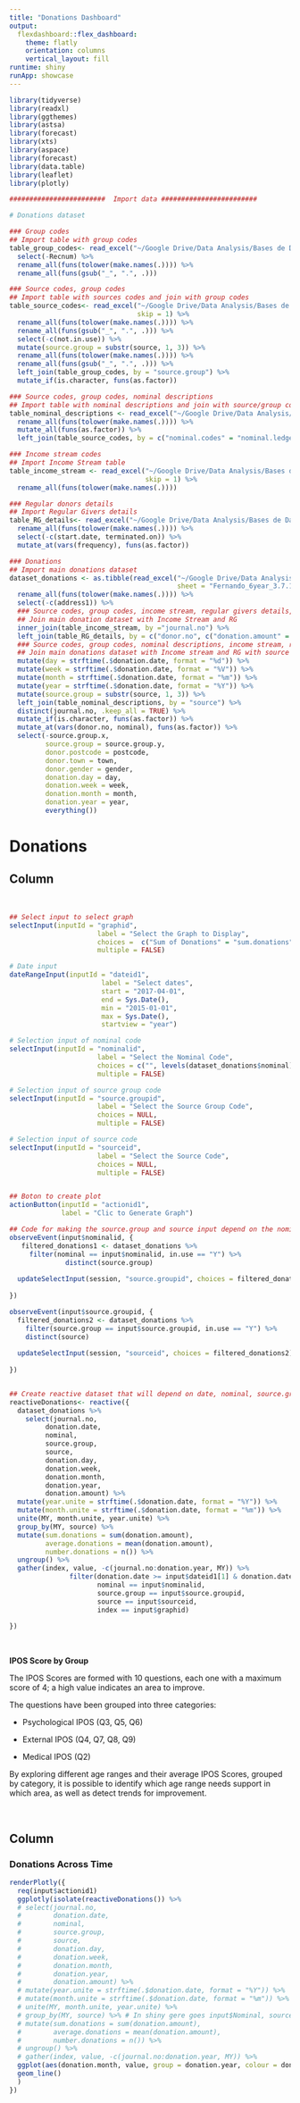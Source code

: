 ```yaml
---
title: "Donations Dashboard"
output: 
  flexdashboard::flex_dashboard:
    theme: flatly
    orientation: columns
    vertical_layout: fill
runtime: shiny
runApp: showcase
---
```



```r


library(tidyverse)
library(readxl)
library(ggthemes)
library(astsa)
library(forecast)
library(xts) 
library(aspace)
library(forecast)
library(data.table)
library(leaflet)
library(plotly)

########################  Import data ########################  

# Donations dataset

### Group codes
## Import table with group codes
table_group_codes<- read_excel("~/Google Drive/Data Analysis/Bases de Datos/St. Cuthberts/Support Services/nominal ledgers and source groups.xlsx") %>%
  select(-Recnum) %>%
  rename_all(funs(tolower(make.names(.)))) %>%
  rename_all(funs(gsub("_", ".", .)))

### Source codes, group codes
## Import table with sources codes and join with group codes
table_source_codes<- read_excel("~/Google Drive/Data Analysis/Bases de Datos/St. Cuthberts/Support Services/all source codes.xlsx",
                                skip = 1) %>%
  rename_all(funs(tolower(make.names(.)))) %>%
  rename_all(funs(gsub("_", ".", .))) %>%
  select(-c(not.in.use)) %>%
  mutate(source.group = substr(source, 1, 3)) %>%
  rename_all(funs(tolower(make.names(.)))) %>%
  rename_all(funs(gsub("_", ".", .))) %>%
  left_join(table_group_codes, by = "source.group") %>%
  mutate_if(is.character, funs(as.factor))

### Source codes, group codes, nominal descriptions
## Import table with nominal descriptions and join with source/group codes
table_nominal_descriptions <- read_excel("~/Google Drive/Data Analysis/Bases de Datos/St. Cuthberts/Support Services/nominal descriptions.xlsx") %>%
  rename_all(funs(tolower(make.names(.)))) %>% 
  mutate_all(funs(as.factor)) %>%
  left_join(table_source_codes, by = c("nominal.codes" = "nominal.ledger")) 

### Income stream codes
## Import Income Stream table
table_income_stream <- read_excel("~/Google Drive/Data Analysis/Bases de Datos/St. Cuthberts/Support Services/income stream.xlsx", 
                                  skip = 1) %>%
  rename_all(funs(tolower(make.names(.))))

### Regular donors details
## Import Regular Givers details
table_RG_details<- read_excel("~/Google Drive/Data Analysis/Bases de Datos/St. Cuthberts/Support Services/Regular givers detail.xlsx") %>%
  rename_all(funs(tolower(make.names(.)))) %>%
  select(-c(start.date, terminated.on)) %>%
  mutate_at(vars(frequency), funs(as.factor)) 

### Donations
## Import main donations dataset
dataset_donations <- as.tibble(read_excel("~/Google Drive/Data Analysis/Bases de Datos/St. Cuthberts/Support Services/Donations_6Years (nopass).xlsx",
                                          sheet = "Fernando_6year_3.7.18_1")) %>%
  rename_all(funs(tolower(make.names(.)))) %>%
  select(-c(address1)) %>%
  ### Source codes, group codes, income stream, regular givers details, main dataset
  ## Join main donation dataset with Income Stream and RG
  inner_join(table_income_stream, by ="journal.no") %>%
  left_join(table_RG_details, by = c("donor.no", c("donation.amount" = "instalment.amount"))) %>%
  ### Source codes, group codes, nominal descriptions, income stream, regular givers details, main dataset
  ## Join main donations dataset with Income stream and RG with source codes, group codes, nominal descriptions 
  mutate(day = strftime(.$donation.date, format = "%d")) %>%
  mutate(week = strftime(.$donation.date, format = "%V")) %>%
  mutate(month = strftime(.$donation.date, format = "%m")) %>%
  mutate(year = strftime(.$donation.date, format = "%Y")) %>%
  mutate(source.group = substr(source, 1, 3)) %>%
  left_join(table_nominal_descriptions, by = "source") %>%
  distinct(journal.no, .keep_all = TRUE) %>%
  mutate_if(is.character, funs(as.factor)) %>%
  mutate_at(vars(donor.no, nominal), funs(as.factor)) %>%
  select(-source.group.x,
         source.group = source.group.y,
         donor.postcode = postcode, 
         donor.town = town, 
         donor.gender = gender, 
         donation.day = day,
         donation.week = week,
         donation.month = month, 
         donation.year = year,
         everything()) 

```


Donations
====================

Column {.sidebar data-width=300}
-----------------------------------------------------------------------
<br>
```r

## Select input to select graph
selectInput(inputId = "graphid",
                      label = "Select the Graph to Display",
                      choices =  c("Sum of Donations" = "sum.donations", "Average of Donations" = "average.donations", "Number of Donations" = "number.donations"),
                      multiple = FALSE)

# Date input
dateRangeInput(inputId = "dateid1",
                       label = "Select dates",
                       start = "2017-04-01", 
                       end = Sys.Date(),
                       min = "2015-01-01", 
                       max = Sys.Date(),
                       startview = "year")

# Selection input of nominal code
selectInput(inputId = "nominalid",
                      label = "Select the Nominal Code",
                      choices = c("", levels(dataset_donations$nominal)),
                      multiple = FALSE)

# Selection input of source group code
selectInput(inputId = "source.groupid",
                      label = "Select the Source Group Code",
                      choices = NULL,
                      multiple = FALSE)

# Selection input of source code
selectInput(inputId = "sourceid",
                      label = "Select the Source Code",
                      choices = NULL,
                      multiple = FALSE)


## Boton to create plot
actionButton(inputId = "actionid1", 
             label = "Clic to Generate Graph")

## Code for making the source.group and source input depend on the nominal code
observeEvent(input$nominalid, {
   filtered_donations1 <- dataset_donations %>%
     filter(nominal == input$nominalid, in.use == "Y") %>%
              distinct(source.group)
   
  updateSelectInput(session, "source.groupid", choices = filtered_donations1)
   
})

observeEvent(input$source.groupid, {
  filtered_donations2 <- dataset_donations %>%
    filter(source.group == input$source.groupid, in.use == "Y") %>%
    distinct(source)
  
  updateSelectInput(session, "sourceid", choices = filtered_donations2)
  
})


## Create reactive dataset that will depend on date, nominal, source.group and source code
reactiveDonations<- reactive({
  dataset_donations %>%
    select(journal.no, 
         donation.date, 
         nominal, 
         source.group,
         source,
         donation.day,
         donation.week,
         donation.month,
         donation.year,
         donation.amount) %>%
  mutate(year.unite = strftime(.$donation.date, format = "%Y")) %>%
  mutate(month.unite = strftime(.$donation.date, format = "%m")) %>%
  unite(MY, month.unite, year.unite) %>%
  group_by(MY, source) %>% 
  mutate(sum.donations = sum(donation.amount), 
         average.donations = mean(donation.amount),
         number.donations = n()) %>%
  ungroup() %>%
  gather(index, value, -c(journal.no:donation.year, MY)) %>% 
               filter(donation.date >= input$dateid1[1] & donation.date <= input$dateid1[2],
                      nominal == input$nominalid,
                      source.group == input$source.groupid,
                      source == input$sourceid,
                      index == input$graphid)
  
})

```

<style>
body {
text-align: left}
</style>

<br>

**IPOS Score by Group**

The IPOS Scores are formed with 10 questions, each one with a maximum score of 4; a high value indicates an area to improve.

The questions have been grouped into three categories:

* Psychological IPOS (Q3, Q5, Q6)
<br>

* External IPOS (Q4, Q7, Q8, Q9)
<br>

* Medical IPOS (Q2)

By exploring different age ranges and their average IPOS Scores, grouped by category, it is possible to identify which age range needs support in which area, as well as detect trends for improvement.

<br>



Column {data-width=700}
-----------------------------------------------------------------------

### Donations Across Time

```r
renderPlotly({
  req(input$actionid1)
  ggplotly(isolate(reactiveDonations()) %>%
  # select(journal.no, 
  #        donation.date, 
  #        nominal, 
  #        source.group,
  #        source,
  #        donation.day,
  #        donation.week,
  #        donation.month,
  #        donation.year,
  #        donation.amount) %>%
  # mutate(year.unite = strftime(.$donation.date, format = "%Y")) %>%
  # mutate(month.unite = strftime(.$donation.date, format = "%m")) %>%
  # unite(MY, month.unite, year.unite) %>%
  # group_by(MY, source) %>% # In shiny gere goes input$Nominal, source...
  # mutate(sum.donations = sum(donation.amount), 
  #        average.donations = mean(donation.amount),
  #        number.donations = n()) %>%
  # ungroup() %>%
  # gather(index, value, -c(journal.no:donation.year, MY)) %>%
  ggplot(aes(donation.month, value, group = donation.year, colour = donation.year)) + # In shiny gere goes input$sum, mean...
  geom_line()
  )
})
```


<!-- Patient's Dashboard -->
<!-- ==================== -->

<!-- Column {.sidebar data-width=300} -->
<!-- ----------------------------------------------------------------------- -->
<!-- <br> -->
<!-- ```{r} -->

<!-- selectInput(inputId = "userid", -->
<!--           label = "Write the NHS Number of Patient", -->
<!--           choices = c("", unique(dataset_viz_ipu_oacc$anonymous.patient.id)), -->
<!--           selected = "", -->
<!--           multiple = FALSE) -->

<!-- checkboxGroupInput(inputId = "measurementid", -->
<!--                       label = "Select the Measurement Tool to Display", -->
<!--                       choices =  levels(dataset_viz_ipu_oacc$measurement)) -->


<!-- selectInput(inputId = "indexid", -->
<!--                       label = "Select an Index", -->
<!--                       choices = NULL, -->
<!--                       multiple = FALSE) -->

<!-- actionButton(inputId = "actionid", -->
<!--              label = "Clic to Generate Graph") -->

<!-- observeEvent(input$measurementid, { -->
<!--    filtered <- dataset_viz_ipu_oacc %>% -->
<!--      filter(measurement == input$measurementid) %>% -->
<!--               distinct(index) -->

<!--    updateSelectInput(session, "indexid", choices = filtered) -->
<!-- }) -->


<!-- reactiveOacc3<- reactive({ -->
<!--   dataset_viz_ipu_oacc %>% -->
<!--     select(Spell = spell, Score = values, Date.of.Contact = date.of.contact, everything()) %>% -->
<!--                filter(anonymous.patient.id == input$userid, -->
<!--                       measurement == input$measurementid, -->
<!--                       index == input$indexid) -->

<!-- }) -->

<!-- reactiveOacc4<- reactive({ -->
<!--   dataset_viz_ipu_oacc %>% -->
<!--     select(Spell = spell, Score = values, Date.of.Contact = date.of.contact, everything()) %>% -->
<!--                filter(anonymous.patient.id == input$userid, measurement == "Australian Karnofsky Performance Status") -->

<!-- }) -->


<!-- ``` -->

<!-- <style> -->
<!-- body { -->
<!-- text-align: left} -->
<!-- </style> -->

<!-- <br> -->

<!-- The selector allows the user to specify a particular patient, an Outcome Meassure and the Index related to it. -->

<!-- The first chart will show the selected Index and its linear tendency line, while the second graph will show the AKPS Score. The numbers following the line represent the spell's number, which when taking into account the time it indicates the lenght of each spell. -->

<!-- By exploring different indexes it is possible to understand which ones increase or decrease at the moment the patient's disease evolves, as well as see trends and take actions for improvement. -->

<!-- <br> -->


<!-- Column {data-width=700 {.tabset}} -->
<!-- ----------------------------------------------------------------------- -->

<!-- ### Outcome Meassurement -->

<!-- ```{r} -->

<!-- renderPlotly({ -->
<!--   req(input$actionid) -->
<!--   ggplotly(isolate(reactiveOacc3()) %>% -->
<!--   ggplot(aes(Date.of.Contact, Score, label = Spell)) + -->
<!--   geom_point() + -->
<!--   geom_text(colour = "black", position = "jitter") + -->
<!--   geom_line(colour = "deepskyblue3", alpha = 0.4) + -->
<!--   geom_smooth(method = "lm", se = FALSE, colour = "deepskyblue3") + -->
<!--   scale_x_date(date_labels = "%b %Y") + -->
<!--   theme_economist_white() + -->
<!--   scale_fill_economist() + -->
<!--   labs(x = "Date", -->
<!--        y = "Score", -->
<!--        colour = "Index") + -->
<!--   theme(legend.position = "right", plot.title = element_text(size=20), plot.subtitle = element_text(size = 12), text = element_text(family = "Tahoma"), plot.background = element_rect(fill = "white"), plot.margin=unit(c(0,2.5,0,0),"cm")) -->
<!--   ) -->
<!-- }) -->
<!-- ``` -->


<!-- ### Australian Karnofsky Performance Status -->

<!-- ```{r} -->

<!-- renderPlotly({ -->
<!--   req(input$actionid) -->
<!--   ggplotly(isolate(reactiveOacc4()) %>% -->
<!--   ggplot(aes(Date.of.Contact, Score, label = Spell)) + -->
<!--   geom_point() + -->
<!--   geom_text(colour = "black", position = "jitter") + -->
<!--   geom_line(alpha = 0.4, colour = "darkorange1") + -->
<!--   geom_smooth(method = "lm", se = FALSE, colour = "darkorange1") + -->
<!--   scale_x_date(date_labels = "%b %Y") + -->
<!--   theme_economist_white() + -->
<!--   scale_fill_economist() + -->
<!--   labs(x = "Date", -->
<!--        y = "Score", -->
<!--        colour = "Index") + -->
<!--   theme(legend.position = "right", plot.title = element_text(size=20), plot.subtitle = element_text(size = 12), text = element_text(family = "Tahoma"), plot.background = element_rect(fill = "white"), plot.margin=unit(c(0,2.5,0,0),"cm")) -->
<!--   ) -->
<!-- }) -->

<!-- ``` -->